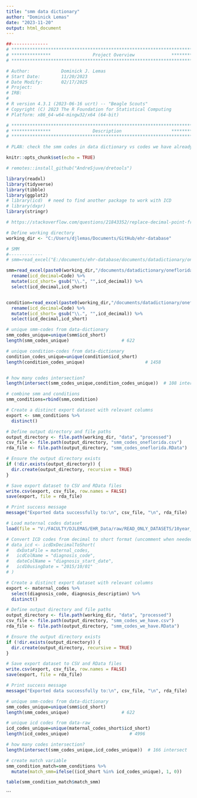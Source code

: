 ```yaml
---
title: "smm data dictionary"
author: "Dominick Lemas"
date: "2023-11-20"
output: html_document
---
```


```r
##-------------- 
# **************************************************************************** #
# ***************                Project Overview              *************** #
# **************************************************************************** #

# Author:            Dominick J. Lemas
# Start Date:        11/20/2023 
# Date Modify:       02/17/2025
# Project:           
# IRB:               
#                   
# R version 4.3.1 (2023-06-16 ucrt) -- "Beagle Scouts"
# Copyright (C) 2023 The R Foundation for Statistical Computing
# Platform: x86_64-w64-mingw32/x64 (64-bit)

# **************************************************************************** #
# ***************                Description                   *************** #
# **************************************************************************** #

# PLAN: check the smm codes in data dictionary vs codes we have already requested

```

```r
knitr::opts_chunk$set(echo = TRUE)

# remotes::install_github("AndreSjuve/dretools")

library(readxl)
library(tidyverse)
library(tibble)
library(ggplot2)
# library(icd)  # need to find another package to work with ICD
# library(dxpr)
library(stringr)

# https://stackoverflow.com/questions/21843352/replace-decimal-point-from-strings-in-entire-column

# Define working directory
working_dir <- "C:/Users/djlemas/Documents/GitHub/ehr-database"

```


```r

# SMM
#-------------
# smm=read_excel("E:/documents/ehr-database/documents/datadictionary/oneflorida/PregnancyOutcomes_variables_20231031.xlsx", sheet = "SMM")

smm=read_excel(paste0(working_dir,"/documents/datadictionary/oneflorida/PregnancyOutcomes_variables_20231031.xlsx"), sheet = "SMM") %>%
  rename(icd_decimal=Code) %>%
  mutate(icd_short= gsub("\\.", "",icd_decimal)) %>%
  select(icd_decimal,icd_short)


condition=read_excel(paste0(working_dir,"/documents/datadictionary/oneflorida/PregnancyOutcomes_variables_20231031.xlsx"), sheet = "Category_condition") %>%
  rename(icd_decimal=Code) %>%
  mutate(icd_short= gsub("\\.", "",icd_decimal)) %>%
  select(icd_decimal,icd_short)

# unique smm-codes from data-dictionary
smm_codes_unique=unique(smm$icd_short)
length(smm_codes_unique)                    # 622

# unique condition-codes from data-dictionary
condition_codes_unique=unique(condition$icd_short)
length(condition_codes_unique)                       # 1458


# how many codes intersection?
length(intersect(smm_codes_unique,condition_codes_unique))  # 108 intersect

# combine smm and conditions
smm_conditions=rbind(smm,condition)

# Create a distinct export dataset with relevant columns
export <- smm_conditions %>%
  distinct()

# Define output directory and file paths
output_directory <- file.path(working_dir, "data", "processed")
csv_file <- file.path(output_directory, "smm_codes_oneflorida.csv")
rda_file <- file.path(output_directory, "smm_codes_oneflorida.RData")

# Ensure the output directory exists
if (!dir.exists(output_directory)) {
  dir.create(output_directory, recursive = TRUE)
}

# Save export dataset to CSV and RData files
write.csv(export, csv_file, row.names = FALSE)
save(export, file = rda_file)

# Print success message
message("Exported data successfully to:\n", csv_file, "\n", rda_file)

```



```r

# Load maternal codes dataset
load(file = "V:/FACULTY/DJLEMAS/EHR_Data/raw/READ_ONLY_DATASETS/10year_data/analysis_ready/maternal_codes.RData")

# Convert ICD codes from decimal to short format (uncomment when needed)
# data_icd <- icdDxDecimalToShort(
#   dxDataFile = maternal_codes,
#   icdColName = "diagnosis_code",         
#   dateColName = "diagnosis_start_date",
#   icd10usingDate = "2015/10/01"
# )

# Create a distinct export dataset with relevant columns
export <- maternal_codes %>%
  select(diagnosis_code, diagnosis_description) %>%
  distinct()

# Define output directory and file paths
output_directory <- file.path(working_dir, "data", "processed")
csv_file <- file.path(output_directory, "smm_codes_we_have.csv")
rda_file <- file.path(output_directory, "smm_codes_we_have.RData")

# Ensure the output directory exists
if (!dir.exists(output_directory)) {
  dir.create(output_directory, recursive = TRUE)
}

# Save export dataset to CSV and RData files
write.csv(export, csv_file, row.names = FALSE)
save(export, file = rda_file)

# Print success message
message("Exported data successfully to:\n", csv_file, "\n", rda_file)
```

```r

# unique smm-codes from data-dictionary
smm_codes_unique=unique(smm$icd_short)
length(smm_codes_unique)                    # 622

# unique icd codes from data-raw
icd_codes_unique=unique(maternal_codes_short$icd_short)
length(icd_codes_unique)                       # 4996

# how many codes intersection?
length(intersect(smm_codes_unique,icd_codes_unique))  # 166 intersect

# create match variable
smm_condition_match=smm_conditions %>%
  mutate(match_smm=ifelse((icd_short %in% icd_codes_unique), 1, 0))

table(smm_condition_match$match_smm)


```

```
